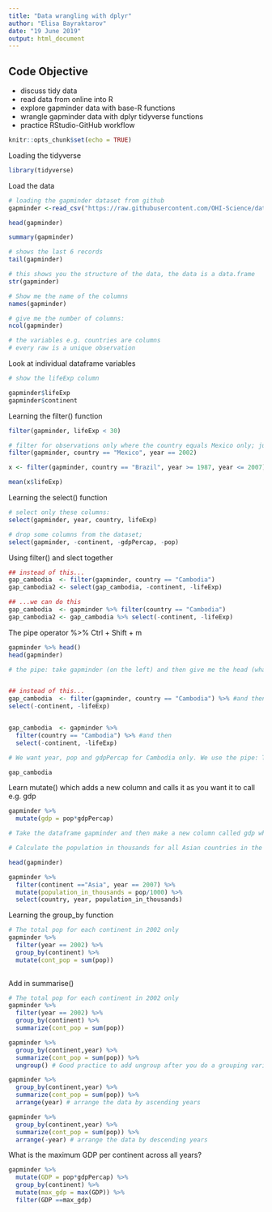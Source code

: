 ```yaml
---
title: "Data wrangling with dplyr"
author: "Elisa Bayraktarov"
date: "19 June 2019"
output: html_document
---
```

## Code Objective
- discuss tidy data
- read data from online into R
- explore gapminder data with base-R functions
- wrangle gapminder data with dplyr tidyverse functions
- practice RStudio-GitHub workflow

```r
knitr::opts_chunk$set(echo = TRUE)
```

Loading the tidyverse
```r
library(tidyverse)

```

Load the data
```r
# loading the gapminder dataset from github
gapminder <-read_csv("https://raw.githubusercontent.com/OHI-Science/data-science-training/master/data/gapminder.csv")

head(gapminder)

summary(gapminder)

# shows the last 6 records
tail(gapminder)

# this shows you the structure of the data, the data is a data.frame
str(gapminder)

# Show me the name of the columns
names(gapminder)

# give me the number of columns:
ncol(gapminder)

# the variables e.g. countries are columns
# every raw is a unique observation

```

Look at individual dataframe variables
```r
# show the lifeExp column

gapminder$lifeExp
gapminder$continent

```

Learning the filter() function
```r

filter(gapminder, lifeExp < 30)

# filter for observations only where the country equals Mexico only; just look at Mexico and only for observations in year 2002
filter(gapminder, country == "Mexico", year == 2002)

x <- filter(gapminder, country == "Brazil", year >= 1987, year <= 2007)

mean(x$lifeExp)

```

Learning the select() function
```r

# select only these columns:
select(gapminder, year, country, lifeExp)

# drop some columns from the dataset;
select(gapminder, -continent, -gdpPercap, -pop)

```

Using filter() and slect together
```r

## instead of this...
gap_cambodia  <- filter(gapminder, country == "Cambodia")
gap_cambodia2 <- select(gap_cambodia, -continent, -lifeExp) 

## ...we can do this
gap_cambodia  <- gapminder %>% filter(country == "Cambodia")
gap_cambodia2 <- gap_cambodia %>% select(-continent, -lifeExp) 

```

The pipe operator %>% 
Ctrl + Shift + m
```r

gapminder %>% head()
head(gapminder)

# the pipe: take gapminder (on the left) and then give me the head (what's on the right)


## instead of this...
gap_cambodia  <- filter(gapminder, country == "Cambodia") %>% #and then
select(-continent, -lifeExp)


gap_cambodia  <- gapminder %>% 
  filter(country == "Cambodia") %>% #and then
  select(-continent, -lifeExp)

# We want year, pop and gdpPercap for Cambodia only. We use the pipe: Take the gapminder dataframe, and then filter for the country of Cambodia and then select all columns except for continent and lifeExp

gap_cambodia
```


Learn mutate() which adds a new column and calls it as you want it to call e.g. gdp
```r

gapminder %>%
  mutate(gdp = pop*gdpPercap)

# Take the dataframe gapminder and then make a new column called gdp which is the population times the gdpPercap

# Calculate the population in thousands for all Asian countries in the year 2007 and add it as a new column. Then show a new dataframe which has country, year and population in thousands

head(gapminder)

gapminder %>% 
  filter(continent =="Asia", year == 2007) %>% 
  mutate(population_in_thousands = pop/1000) %>% 
  select(country, year, population_in_thousands)

```

Learning the group_by function
```r
# The total pop for each continent in 2002 only
gapminder %>%
  filter(year == 2002) %>% 
  group_by(continent) %>% 
  mutate(cont_pop = sum(pop))
  


```

Add in summarise()
```r
# The total pop for each continent in 2002 only
gapminder %>%
  filter(year == 2002) %>% 
  group_by(continent) %>% 
  summarize(cont_pop = sum(pop))


```

```r
gapminder %>%
  group_by(continent,year) %>% 
  summarize(cont_pop = sum(pop)) %>% 
  ungroup() # Good practice to add ungroup after you do a grouping variable

gapminder %>%
  group_by(continent,year) %>% 
  summarize(cont_pop = sum(pop)) %>% 
  arrange(year) # arrange the data by ascending years

gapminder %>%
  group_by(continent,year) %>% 
  summarize(cont_pop = sum(pop)) %>% 
  arrange(-year) # arrange the data by descending years

```

What is the maximum GDP per continent across all years?
```r

gapminder %>%
  mutate(GDP = pop*gdpPercap) %>% 
  group_by(continent) %>%
  mutate(max_gdp = max(GDP)) %>% 
  filter(GDP ==max_gdp)

```



